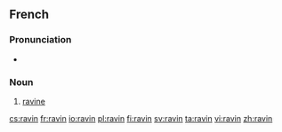 ==French==

===Pronunciation===
* {{audio|Fr-ravin.ogg|Audio}}

===Noun===
{{fr-noun|m}}
# [[ravine]]

[[cs:ravin]]
[[fr:ravin]]
[[io:ravin]]
[[pl:ravin]]
[[fi:ravin]]
[[sv:ravin]]
[[ta:ravin]]
[[vi:ravin]]
[[zh:ravin]]